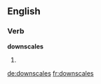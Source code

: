 ==English==

===Verb===
'''downscales'''

# {{en-third-person singular of|downscale}}

[[de:downscales]]
[[fr:downscales]]